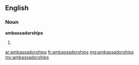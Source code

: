 ==English==

===Noun===
'''ambassadorships'''

# {{plural of|[[ambassadorship]]}}

[[ar:ambassadorships]]
[[fr:ambassadorships]]
[[mg:ambassadorships]]
[[my:ambassadorships]]